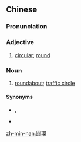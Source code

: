 ==Chinese==
{{zh-forms|s=圆环}}

===Pronunciation===
{{zh-pron
|m=yuánhuán
|c=jyun4 waan4
|mn=îⁿ-khoân
|cat=a,n
}}

===Adjective===
{{zh-adj}}

# [[circular]]; [[round]]

===Noun===
{{zh-noun}}

# {{lb|zh|Taiwan}} [[roundabout]]; [[traffic circle]]

====Synonyms====
* {{qualifier|Mainland China}} {{zh-l|環島}}, {{zh-l|轉盤}}
* {{qualifier|Hong Kong}} {{zh-l|迴旋處}}

[[zh-min-nan:圓環]]